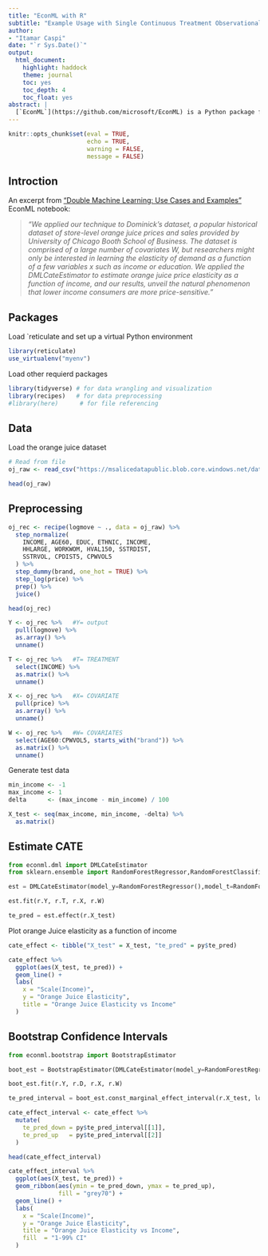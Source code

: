 ```yaml
---
title: "EconML with R"
subtitle: "Example Usage with Single Continuous Treatment Observational Data"
author:
- "Itamar Caspi"
date: "`r Sys.Date()`"
output:
  html_document:
    highlight: haddock
    theme: journal
    toc: yes
    toc_depth: 4
    toc_float: yes
abstract: |
  [`EconML`](https://github.com/microsoft/EconML) is a Python package for estimating heterogeneous treatment effects from observational data via machine learning. In this note you I show how to call EconML from R using the [`reticulate`](https://rstudio.github.io/reticulate/index.html) package. To this end, I reproduce an example for usage with single continuous treatment observational data that appear in the ["Double Machine Learning: Use Cases and Examples"](https://github.com/microsoft/EconML/blob/master/notebooks/Double%20Machine%20Learning%20Examples.ipynb) EconML notebook.
---
```


```r

knitr::opts_chunk$set(eval = TRUE,
                      echo = TRUE,
                      warning = FALSE,
                      message = FALSE)

```

## Introction

An excerpt from ["Double Machine Learning: Use Cases and Examples"](https://github.com/microsoft/EconML/blob/master/notebooks/Double%20Machine%20Learning%20Examples.ipynb) EconML notebook: 

>_"We applied our technique to Dominick’s dataset, a popular historical dataset of store-level orange juice prices and sales provided by University of Chicago Booth School of Business. The dataset is comprised of a large number of covariates $W$, but researchers might only be interested in learning the elasticity of demand as a function of a few variables $x$ such as income or education. We applied the DMLCateEstimator to estimate orange juice price elasticity as a function of income, and our results, unveil the natural phenomenon that lower income consumers are more price-sensitive."_

## Packages

Load `reticulate and set up a virtual Python environment
```r
library(reticulate)
use_virtualenv("myenv")

```

Load other requierd packages
```r

library(tidyverse) # for data wrangling and visualization
library(recipes)   # for data preprocessing
#library(here)      # for file referencing

```


## Data

Load the orange juice dataset
```r

# Read from file
oj_raw <- read_csv("https://msalicedatapublic.blob.core.windows.net/datasets/OrangeJuice/oj_large.csv")

head(oj_raw)

```


## Preprocessing

```r

oj_rec <- recipe(logmove ~ ., data = oj_raw) %>% 
  step_normalize(
    INCOME, AGE60, EDUC, ETHNIC, INCOME,
    HHLARGE, WORKWOM, HVAL150, SSTRDIST,
    SSTRVOL, CPDIST5, CPWVOL5
  ) %>% 
  step_dummy(brand, one_hot = TRUE) %>% 
  step_log(price) %>% 
  prep() %>% 
  juice()

head(oj_rec)

```


```r

Y <- oj_rec %>%   #Y= output
  pull(logmove) %>%
  as.array() %>% 
  unname()

T <- oj_rec %>%   #T= TREATMENT
  select(INCOME) %>%
  as.matrix() %>% 
  unname()

X <- oj_rec %>%   #X= COVARIATE
  pull(price) %>%
  as.array() %>% 
  unname()

W <- oj_rec %>%   #W= COVARIATES
  select(AGE60:CPWVOL5, starts_with("brand")) %>%
  as.matrix() %>% 
  unname()
```

Generate test data
```r

min_income <- -1
max_income <- 1
delta      <- (max_income - min_income) / 100

X_test <- seq(max_income, min_income, -delta) %>%
  as.matrix()

```


## Estimate CATE

```python

from econml.dml import DMLCateEstimator 
from sklearn.ensemble import RandomForestRegressor,RandomForestClassifier

```


```python
est = DMLCateEstimator(model_y=RandomForestRegressor(),model_t=RandomForestRegressor())

est.fit(r.Y, r.T, r.X, r.W)

te_pred = est.effect(r.X_test)
```

Plot orange Juice elasticity as a function of income
```r

cate_effect <- tibble("X_test" = X_test, "te_pred" = py$te_pred)

cate_effect %>% 
  ggplot(aes(X_test, te_pred)) +
  geom_line() +
  labs(
    x = "Scale(Income)",
    y = "Orange Juice Elasticity",
    title = "Orange Juice Elasticity vs Income"
  )

```


## Bootstrap Confidence Intervals


```python

from econml.bootstrap import BootstrapEstimator

```


```python

boot_est = BootstrapEstimator(DMLCateEstimator(model_y=RandomForestRegressor(),model_t=RandomForestRegressor()),n_bootstrap_samples=20) 

boot_est.fit(r.Y, r.D, r.X, r.W)

te_pred_interval = boot_est.const_marginal_effect_interval(r.X_test, lower=1, upper=99)

```



```r

cate_effect_interval <- cate_effect %>% 
  mutate(
    te_pred_down = py$te_pred_interval[[1]],
    te_pred_up   = py$te_pred_interval[[2]]
  )

head(cate_effect_interval)
```


```r

cate_effect_interval %>% 
  ggplot(aes(X_test, te_pred)) +
  geom_ribbon(aes(ymin = te_pred_down, ymax = te_pred_up),
              fill = "grey70") +
  geom_line() +
  labs(
    x = "Scale(Income)",
    y = "Orange Juice Elasticity",
    title = "Orange Juice Elasticity vs Income",
    fill  = "1-99% CI"
  )

```
